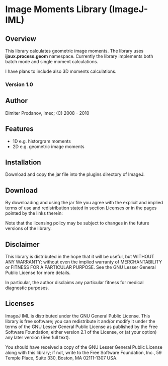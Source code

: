 = Image Moments Library (ImageJ-IML) =

== Overview ==

This library calculates geometric image moments. The library uses '''ijaux.process.geom''' namespace.
Currently the library implements both batch mode and single moment calculations.

I have plans to include also 3D moments calculations. 

=== Version 1.0 ===

== Author ==

Dimiter Prodanov, Imec;  (C) 2008 - 2010 

== Features ==

*  1D e.g. historgram moments
*  2D e.g. geometric image moments


== Installation ==

Download and copy the jar file into the plugins directory of ImageJ.

== Download ==

By downloading and using the jar file you agree with the explicit and implied terms of use and redistribution stated in section Licenses or in the pages pointed by the links therein: 

 {{:lib:processing:ijauxgeom.jar|I agree about ImageJ-IML}}

Note that the licensing policy may be subject to changes in the future versions of the library. 

== Disclaimer==

This library is distributed in the hope that it will be useful, but WITHOUT ANY WARRANTY; without even the implied warranty of MERCHANTABILITY or FITNESS FOR A PARTICULAR PURPOSE. See the GNU Lesser General Public License for more details.

In particular, the author disclaims any particular fitness for medical diagnostic purposes.

==Licenses==

ImageJ IML is distributed under the GNU General Public License. This library is free software; you can redistribute it and/or modify it under the terms of the GNU Lesser General Public License as published by the Free Software Foundation; either version 2.1 of the License, or (at your option) any later version (See full text).

You should have received a copy of the GNU Lesser General Public License along with this library; if not, write to the Free Software Foundation, Inc., 59 Temple Place, Suite 330, Boston, MA 02111-1307 USA. 
